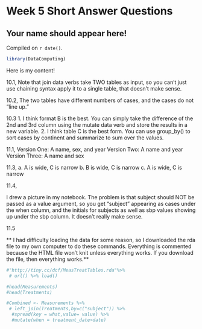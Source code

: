 # Week 5 Short Answer Questions

## Your name should appear here!

<!-- leave this material as is -->
Compiled on `r date()`.

```r
library(DataComputing)
```
<!-- put your content after this line -->

Here is my content!

10.1, 
Note that join data verbs take TWO tables as input, so you can't just use chaining syntax apply it to a single table, that doesn't make sense.

10.2,
The two tables have different numbers of cases, and the cases do not "line up."

10.3
1. I think format B is the best. You can simply take the difference of the 2nd and 3rd column using the mutate data verb and store the results in a new variable. 
2. I think table C is the best form. You can use group_by() to sort cases by continent and summarize to sum over the values.


11.1, 
Version One: A name, sex, and year
Version Two: A name and year
Version Three: A name and sex

11.3, 
a. A is wide, C is narrow
b. B is wide, C is narrow
c. A is wide, C is narrow

11.4,

I drew a picture in my notebook. The problem is that subject should NOT be passed as a value argument, so you get "subject" appearing as cases under the when column, and the initials for subjects as well as sbp values showing up under the sbp column. It doesn't really make sense.

11.5

** I had difficulty loading the data for some reason, so I downloaded the rda file to my own computer to do these commands. Everything is commented because the HTML file won't knit unless everything works. If you download the file, then everything works.**

```r
#"http://tiny.cc/dcf/MeasTreatTables.rda"%>%
 # url() %>% load()
```

```r
#head(Measurements)
#head(Treatments)
```
```r
#Combined <- Measurements %>%
 # left_join(Treatments,by=c("subject")) %>%
  #spread(key = what,value= value) %>%
  #mutate(when = treatment_date>date)


```


